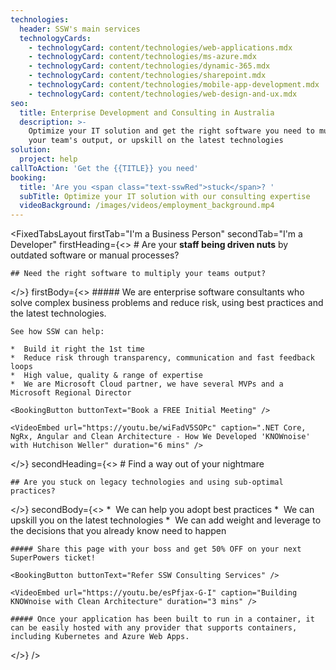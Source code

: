```yaml
---
technologies:
  header: SSW's main services
  technologyCards:
    - technologyCard: content/technologies/web-applications.mdx
    - technologyCard: content/technologies/ms-azure.mdx
    - technologyCard: content/technologies/dynamic-365.mdx
    - technologyCard: content/technologies/sharepoint.mdx
    - technologyCard: content/technologies/mobile-app-development.mdx
    - technologyCard: content/technologies/web-design-and-ux.mdx
seo:
  title: Enterprise Development and Consulting in Australia
  description: >-
    Optimize your IT solution and get the right software you need to multiply
    your team's output, or upskill on the latest technologies
solution:
  project: help
callToAction: 'Get the {{TITLE}} you need'
booking:
  title: 'Are you <span class="text-sswRed">stuck</span>? '
  subTitle: Optimize your IT solution with our consulting expertise
  videoBackground: /images/videos/employment_background.mp4
---
```


<FixedTabsLayout
  firstTab="I'm a Business Person"
  secondTab="I'm a Developer"
  firstHeading={<>
    # Are your **staff being driven nuts** by outdated software or manual processes?

    ## Need the right software to multiply your teams output?
  </>}
  firstBody={<>
    ##### We are enterprise software consultants who solve complex business problems and reduce risk, using best practices and the latest technologies.

    See how SSW can help:

    *  Build it right the 1st time
    *  Reduce risk through transparency, communication and fast feedback loops
    *  High value, quality & range of expertise
    *  We are Microsoft Cloud partner, we have several MVPs and a Microsoft Regional Director

    <BookingButton buttonText="Book a FREE Initial Meeting" />

    <VideoEmbed url="https://youtu.be/wiFadV5SOPc" caption=".NET Core, NgRx, Angular and Clean Architecture - How We Developed 'KNOWnoise' with Hutchison Weller" duration="6 mins" />
  </>}
  secondHeading={<>
    # Find a way out of your nightmare

    ## Are you stuck on legacy technologies and using sub-optimal practices?
  </>}
  secondBody={<>
    *  We can help you adopt best practices
    *  We can upskill you on the latest technologies
    *  We can add weight and leverage to the decisions that you already know need to happen

    ##### Share this page with your boss and get 50% OFF on your next SuperPowers ticket!

    <BookingButton buttonText="Refer SSW Consulting Services" />

    <VideoEmbed url="https://youtu.be/esPfjax-G-I" caption="Building KNOWnoise with Clean Architecture" duration="3 mins" />

    ##### Once your application has been built to run in a container, it can be easily hosted with any provider that supports containers, including Kubernetes and Azure Web Apps.
  </>}
/>
